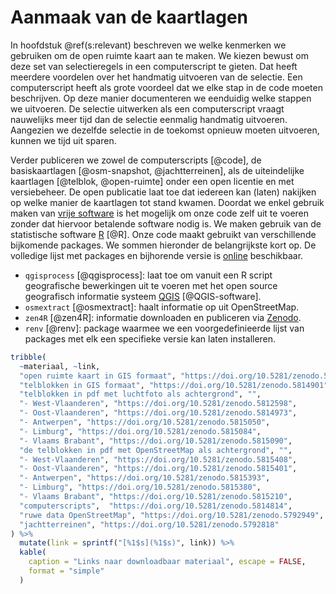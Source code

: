 # Aanmaak van de kaartlagen

In hoofdstuk \@ref(s:relevant) beschreven we welke kenmerken we gebruiken om de open ruimte kaart aan te maken.
We kiezen bewust om deze set van selectieregels in een computerscript te gieten.
Dat heeft meerdere voordelen over het handmatig uitvoeren van de selectie.
Een computerscript heeft als grote voordeel dat we elke stap in de code moeten beschrijven.
Op deze manier documenteren we eenduidig welke stappen we uitvoeren.
De selectie uitwerken als een computerscript vraagt nauwelijks meer tijd dan de selectie eenmalig handmatig uitvoeren.
Aangezien we dezelfde selectie in de toekomst opnieuw moeten uitvoeren, kunnen we tijd uit sparen.

Verder publiceren we zowel de computerscripts [@code], de basiskaartlagen [@osm-snapshot,  @jachtterreinen], als de uiteindelijke kaartlagen [@telblok, @open-ruimte] onder een open licentie en met versiebeheer.
De open publicatie laat toe dat iedereen kan (laten) nakijken op welke manier de kaartlagen tot stand kwamen.
Doordat we enkel gebruik maken van [vrije software](https://nl.wikipedia.org/wiki/Vrije_software_en_opensourcesoftware) is het mogelijk om onze code zelf uit te voeren zonder dat hiervoor betalende software nodig is.
We maken gebruik van de statistische software [R](https://nl.wikipedia.org/wiki/R_(softwarepakket)) [@R].
Onze code maakt gebruikt van verschillende bijkomende packages.
We sommen hieronder de belangrijkste kort op.
De volledige lijst met packages en bijhorende versie is [online](https://raw.githubusercontent.com/inbo/patrijs-steekproefkader/main/renv.lock) beschikbaar.

- `qgisprocess` [@qgisprocess]: laat toe om vanuit een R script geografische bewerkingen uit te voeren met het open source geografisch informatie systeem [QGIS](https://nl.wikipedia.org/wiki/QGIS) [@QGIS-software].
- `osmextract` [@osmextract]: haalt informatie op uit OpenStreetMap.
- `zen4R` [@zen4R]: informatie downloaden en publiceren via [Zenodo](https://www.zenodo.org).
- `renv` [@renv]: package waarmee we een voorgedefinieerde lijst van packages met elk een specifieke versie kan laten installeren.

```r
tribble(
  ~materiaal, ~link,
  "open ruimte kaart in GIS formaat", "https://doi.org/10.5281/zenodo.5814834",
  "telblokken in GIS formaat", "https://doi.org/10.5281/zenodo.5814901",
  "telblokken in pdf met luchtfoto als achtergrond", "",
  "- West-Vlaanderen", "https://doi.org/10.5281/zenodo.5812598",
  "- Oost-Vlaanderen", "https://doi.org/10.5281/zenodo.5814973",
  "- Antwerpen", "https://doi.org/10.5281/zenodo.5815050",
  "- Limburg", "https://doi.org/10.5281/zenodo.5815084",
  "- Vlaams Brabant", "https://doi.org/10.5281/zenodo.5815090",
  "de telblokken in pdf met OpenStreetMap als achtergrond", "",
  "- West-Vlaanderen", "https://doi.org/10.5281/zenodo.5815408",
  "- Oost-Vlaanderen", "https://doi.org/10.5281/zenodo.5815401",
  "- Antwerpen", "https://doi.org/10.5281/zenodo.5815393",
  "- Limburg", "https://doi.org/10.5281/zenodo.5815380",
  "- Vlaams Brabant", "https://doi.org/10.5281/zenodo.5815210",
  "computerscripts",  "https://doi.org/10.5281/zenodo.5814814",
  "ruwe data OpenStreetMap", "https://doi.org/10.5281/zenodo.5792949",
  "jachtterreinen", "https://doi.org/10.5281/zenodo.5792818"
) %>%
  mutate(link = sprintf("[%1$s](%1$s)", link)) %>%
  kable(
    caption = "Links naar downloadbaar materiaal", escape = FALSE,
    format = "simple"
  )
```

